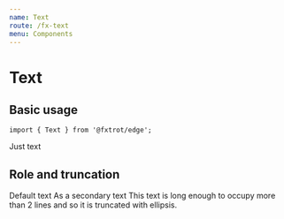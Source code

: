 ```yaml
---
name: Text
route: /fx-text
menu: Components
---
```




# Text

## Basic usage

```tsx
import { Text } from '@fxtrot/edge';
```

<Playground>
  <Text>Just text</Text>
</Playground>

## Role and truncation

<Playground>
  <Stack>
    <Text>Default text</Text>
    <Text role="secondary">As a secondary text</Text>
    <Text style={{ width: '300px' }} maxLines={1}>
      This text is long enough to occupy more than 2 lines and so it is truncated with ellipsis.
    </Text>
  </Stack>
</Playground>
